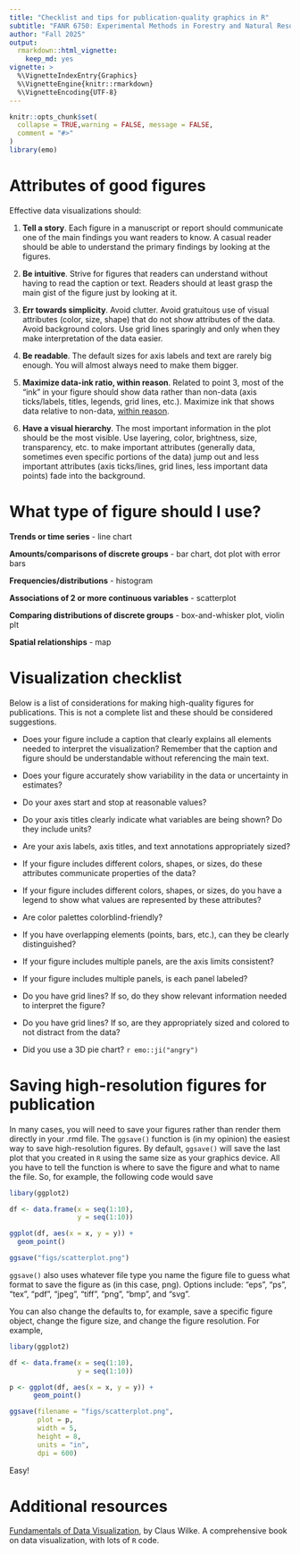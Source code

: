 ```yaml
---
title: "Checklist and tips for publication-quality graphics in R"
subtitle: "FANR 6750: Experimental Methods in Forestry and Natural Resources Research"
author: "Fall 2025"
output: 
  rmarkdown::html_vignette:
    keep_md: yes
vignette: >
  %\VignetteIndexEntry{Graphics}
  %\VignetteEngine{knitr::rmarkdown}
  %\VignetteEncoding{UTF-8}
---
```


```r
knitr::opts_chunk$set(
  collapse = TRUE,warning = FALSE, message = FALSE,
  comment = "#>"
)
library(emo)
```

# Attributes of good figures

Effective data visualizations should:

1) **Tell a story**. Each figure in a manuscript or report should communicate one of the main findings you want readers to know. A casual reader should be able to understand the primary findings by looking at the figures.

2) **Be intuitive**. Strive for figures that readers can understand without having to read the caption or text. Readers should at least grasp the main gist of the figure just by looking at it.

3) **Err towards simplicity**. Avoid clutter. Avoid gratuitous use of visual attributes (color, size, shape) that do not show attributes of the data. Avoid background colors. Use grid lines sparingly and only when they make interpretation of the data easier.

4) **Be readable**. The default sizes for axis labels and text are rarely big enough. You will almost always need to make them bigger.

5) **Maximize data-ink ratio, within reason**. Related to point 3, most of the "ink" in your figure should show data rather than non-data (axis ticks/labels, titles, legends, grid lines, etc.). Maximize ink that shows data relative to non-data, [within reason](https://clauswilke.com/dataviz/balance-data-context.html).

6) **Have a visual hierarchy**. The most important information in the plot should be the most visible. Use layering, color, brightness, size, transparency, etc. to make important attributes (generally data, sometimes even specific portions of the data) jump out and less important attributes (axis ticks/lines, grid lines, less important data points) fade into the background.

# What type of figure should I use?

**Trends or time series** - line chart

**Amounts/comparisons of discrete groups**  - bar chart, dot plot with error bars

**Frequencies/distributions** - histogram

**Associations of 2 or more continuous variables** - scatterplot

**Comparing distributions of discrete groups** - box-and-whisker plot, violin plt

**Spatial relationships** - map

# Visualization checklist

Below is a list of considerations for making high-quality figures for publications. This is not a complete list and these should be considered suggestions. 

- Does your figure include a caption that clearly explains all elements needed to interpret the visualization? Remember that the caption and figure should be understandable without referencing the main text.

- Does your figure accurately show variability in the data or uncertainty in estimates? 

- Do your axes start and stop at reasonable values?

- Do your axis titles clearly indicate what variables are being shown? Do they include units? 

- Are your axis labels, axis titles, and text annotations appropriately sized? 

- If your figure includes different colors, shapes, or sizes, do these attributes communicate properties of the data? 

- If your figure includes different colors, shapes, or sizes, do you have a legend to show what values are represented by these attributes? 

- Are color palettes colorblind-friendly? 

- If you have overlapping elements (points, bars, etc.), can they be clearly distinguished? 

- If your figure includes multiple panels, are the axis limits consistent? 

- If your figure includes multiple panels, is each panel labeled? 

- Do you have grid lines? If so, do they show relevant information needed to interpret the figure? 

- Do you have grid lines? If so, are they appropriately sized and colored to not distract from the data? 

- Did you use a 3D pie chart? `r emo::ji("angry")`

# Saving high-resolution figures for publication

In many cases, you will need to save your figures rather than render them directly in your .rmd file. The `ggsave()` function is (in my opinion) the easiest way to save high-resolution figures. By default, `ggsave()` will save the last plot that you created in `R` using the same size as your graphics device. All you have to tell the function is where to save the figure and what to name the file. So, for example, the following code would save 

```r
libary(ggplot2)

df <- data.frame(x = seq(1:10), 
                 y = seq(1:10))

ggplot(df, aes(x = x, y = y)) +
  geom_point()

ggsave("figs/scatterplot.png")
```

`ggsave()` also uses whatever file type you name the figure file to guess what format to save the figure as (in this case, png). Options include: "eps", "ps", "tex", "pdf", "jpeg", "tiff", "png", "bmp", and "svg".

You can also change the defaults to, for example, save a specific figure object, change the figure size, and change the figure resolution. For example,

```r
libary(ggplot2)

df <- data.frame(x = seq(1:10), 
                 y = seq(1:10))

p <- ggplot(df, aes(x = x, y = y)) +
      geom_point()

ggsave(filename = "figs/scatterplot.png",
       plot = p,
       width = 5, 
       height = 8,
       units = "in",
       dpi = 600)
```

Easy!

# Additional resources

[Fundamentals of Data Visualization](https://clauswilke.com/dataviz/), by Claus Wilke. A comprehensive book on data visualization, with lots of `R` code.

